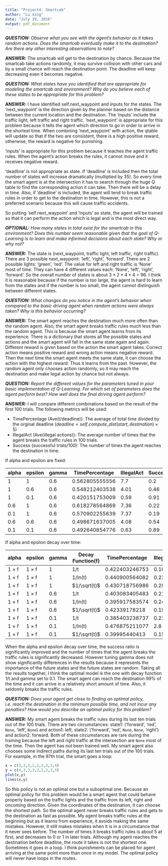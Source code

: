 ```yaml
---
title: "Project4: Smartcab"
author: "Lu Xing"
date: "July 29, 2016"
output: pdf_document
---
```


_**QUESTION:** Observe what you see with the agent's behavior as it takes random actions. Does the smartcab eventually make it to the destination? Are there any other interesting observations to note?_

**ANSWER:** The smartcab will get to the destination by chance. Because the smartcab take actions randomly, it may survive collision with other cars and by a small chance will reach the destination point. The deadline will keep decreasing even it becomes negative.

_**QUESTION:** What states have you identified that are appropriate for modeling the smartcab and environment? Why do you believe each of these states to be appropriate for this problem?_

**ANSWER:** I have identified self.next\_waypoint and inputs for the states. The 'next_waypoint' is the direction given by the planner based on the distance between the current location and the destination. The 'inputs' include the traffic light, left traffic and right traffic. 
'next\_waypoint' is appropriate for this problem because it tells the agent which direction to go in order to arrive in the shortest time. When combining 'next_waypoint' with action, the qtable will update so that if the two are consistent, there is a high positive reward, otherwise, the reward is negative for punishing. 

'inputs' is appropriate for this problem because it teaches the agent traffic rules. When the agent’s action breaks the rules, it cannot move and it receives negative reward. 

'deadline' is not appropriate as state. If 'deadline' is included then the total number of states will increase dramatically (multiplied by 35). So every time the smart agent is at the intersection it has to search through the huge Q table to find the corresponding action it can take. Then there will be a delay in time. Also, if 'deadline' is included, the agent will tend to break traffic rules in order to get to the destination in time. However, this is not a preferred scenario because this will cause traffic accidents. 

So putting ‘self.next_waypoint’ and ‘inputs’ as state, the agent will be trained so that it can perform the action which is legal and is the most direct way.

_**OPTIONAL:** How many states in total exist for the smartcab in this environment? Does this number seem reasonable given that the goal of Q-Learning is to learn and make informed decisions about each state? Why or why not?_

**ANSWER:** The state is (next\_waypoint, traffic light, left traffic, right traffic). There are 3 possible next_waypoint: 'left', 'right', 'forward'. There are 2 possible lights: 'green', 'red'. The value for left and right traffic is ‘None’ most of time. They can have 4 different values each: ‘None’, ‘left’, ‘right’, ‘forward’. So the overall number of states is about $3\times2\times4\times4$ = 96. I think it is reasonable because if the number is too large, the agent is hard to learn from the states and if the number is too small, the agent cannot distinguish between different states.

_**QUESTION:** What changes do you notice in the agent's behavior when compared to the basic driving agent when random actions were always taken? Why is this behavior occurring?_

**ANSWER:** The smart agent reaches the destination much more often than the random agent. Also, the smart agent breaks traffic rules much less than the random agent. This is because the smart agent learns from its experience. There is a dictionary that stores all the possible states and actions and the smart agent will fall in the same state again and again. Different reward is given based on the action the smart agent takes. Correct action means positive reward and wrong action means negative reward. Then the next time the smart agent meets the same state, it can choose the action with the highest reward. Thus it learns from the past. However, the random agent only chooses action randomly, so it may reach the destination and make legal action by chance but not always.

_**QUESTION:** Report the different values for the parameters tuned in your basic implementation of Q-Learning. For which set of parameters does the agent perform best? How well does the final driving agent perform?_

**ANSWER:** I will compare different combinations based on the result of the first 100 trials. The following metrics will be used:

* TimePercentage (Ave(t/deadline)): The average of total time divided by the orginal deadline $(deadline = self.compute\_dist(start, destination) \times 5)$
* IllegalAct (Ave(illegal actions)): The average number of times that the agent breaks the traffic rules in 100 trials.
* Success (successful trials/100): The number of times the agent reaches the destination in time.

If alpha and epsilon are fixed:

alpha| epsilon | gamma|TimePercentage|IllegalAct|Success
---- | ---- |---- |---- |---- |---- |---- 
1|1|0.6|0.562805555556| 7.7 |0.2
1|0.6|0.6|0.548212403538 |4.01| 0.46
1|0.1|0.6|0.420151753009| 0.59| 0.91
0.6|1|0.6|0.618278564869| 7.36| 0.22
0.1|1|0.6|0.570902255639| 7.37| 0.19
0.6|0.6|0.6|0.498671637005 |4.08| 0.54
0.1|0.1|0.6|0.492640854776| 0.63| 0.89

If alpha and epsilon decay over time:

alpha| epsilon | gamma|Decay Function(f)|TimePercentage|IllegalAct|Success
---- | ---- |---- |---- |---- |---- |---- 
1 $\times$ f|1 $\times$ f|1|1/t|0.422403246753| 0.16| 1.0
1 $\times$ f|1 $\times$ f|1|1/ln(t)|0.440900564082| 0.23| 0.99
1 $\times$ f|1 $\times$ f|1|$1/\sqrt{t}$|0.430718756986| 0.29| 0.71
1 $\times$ f|1 $\times$ f|0.6|1/t|0.403083405483 |0.21| 1.0
1 $\times$ f|1 $\times$ f|0.6|1/ln(t)|0.395917583574| 0.24| 0.96
1 $\times$ f|1 $\times$ f|0.6|$1/\sqrt{t}$|0.42339178218| 0.19| 0.99
1 $\times$ f|1 $\times$ f|0.1|1/t|0.385403238737| 0.21| 0.99
1 $\times$ f|1 $\times$ f|0.1|1/ln(t)|0.476875211077| 2.8| 0.94
1 $\times$ f|1 $\times$ f|0.1|$1/\sqrt{t}$|0.39995440413| 0.15| 0.97

When the alpha and epsilon decay over time, the success ratio is significantly improved and the number of times that the agent breaks the traffic rules is significantly decreased. However tuning gamma does not show significantly differences in the results because it represents the importance of the future states and the future states are random. Taking all the results together, I think the optimal model is the one with decay function 1/t and gamma set to 0.1. The smart agent can reach the destination 99\% of the time and it can arrive in a relatively short amount of time. Also, it seldomly breaks the traffic rules.

_**QUESTION:** Does your agent get close to finding an optimal policy, i.e. reach the destination in the minimum possible time, and not incur any penalties? How would you describe an optimal policy for this problem?_

**ANSWER:** My smart agent breaks the traffic rules during its last ten trials out of the 100 trials. There are two circumstances: state1: ('forward', 'red', `None`, 'left', `None`) and action1: left; state2: ('forward', 'red', `None`, `None`, 'right') and action2: forward. Both of these circumstances are rare during the training because the left and right traffic at the intersection are `None` most of the time. Then the agent has not been trained well. My smart agent also chooses some indirect paths during its last ten trials out of the 100 trials. For example, in the 97th trial, the smart goes a loop:
```r
x = c(3,3,3,2,2,3,3,3,4)
y = c(4,3,3,3,2,2,2,3,3)
plot(x,y)
lines(x,y)
```

So this policy is not an optimal one but a suboptimal one. Because an optimal policy for this problem would be a smart agent that could behave properly based on the traffic lights and the traffic from its left, right and oncoming direction. Given the coordinates of the destination, it can choose the shortest path. So the optimal agent never breaks traffic rules and gets to the destination as fast as possible. My agent breaks traffic rules at the beginning but as it learns from experience, it avoids making the same mistakes. However, it still makes mistakes when it is in a circumstance that it never sees before. The number of times it breaks traffic rules is about 5 at first, and decreases to 0 or 1 in later trials. Although my agent reaches the destination before deadline, the route it takes is not the shortest one. Sometimes it goes in a loop. I think punishments can be placed for agent arriving at the same point more than once in my model. The optimal policy will never have loops in the routes.